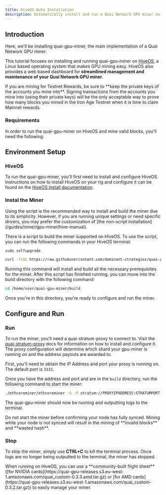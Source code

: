 ```yaml
---
title: HiveOS Auto Installation
description: Automatically install and run a Quai Network GPU miner on HiveOS.
---
```


## Introduction

Here, we'll be installing quai-gpu-miner, the main implementation of a Quai Network GPU miner.

This tutorial focuses on installing and running quai-gpu-miner on [HiveOS](https://hiveon.com/os/), a Linux based operating system that makes GPU mining easy. HiveOS also provides a web based dashboard for **streamlined management and maintenance of your Quai Network GPU miner**.

<Warning>
	If you are mining for Testnet Rewards, be sure to **keep the private keys of the accounts you mine into**. Signing transactions from the
	accounts you mine into (using their private keys) will be the only acceptable way to prove how many blocks you mined in the Iron Age
	Testnet when it is time to claim Mainnet rewards.
</Warning>

### Requirements

In order to run the quai-gpu-miner on HiveOS and mine valid blocks, you'll need the following:

<CardGroup cols={3}>
	<Card
		title='Synced go-quai node'
		href='/guides/client/node'
		icon='computer'
	/>
	<Card
		title=' configured Stratum proxy'
		href='/guides/client/stratum'
		icon='router'
	/>
	<Card
		title='HiveOS machine'
		icon='hive'
	/>
	<Card
		title='AMD or NVIDIA GPU'
		icon='microchip'
	/>
	<Card
		title='4GB+ of RAM'
		icon='usb-drive'
	/>
</CardGroup>

## Environment Setup

### HiveOS

To run the quai-gpu-miner, you'll first need to install and configure HiveOS. Instructions on how to install HiveOS on your rig and configure it can be found on the [HiveOS install documentation](https://hiveon.com/install/).

### Instal the Miner

<Note>
	Using the script is the recommended way to install and build the miner due to its simplicity. However, if you are running unique settings
	or need specific drivers, you may prefer the customization of [the non-script installation](/guides/miner/gpu-miner/hive-manual).
</Note>

There is a script to build the miner supported on HiveOS. To use the script, you can run the following commands in your HiveOS terminal:

```bash
sudo selfupgrade
```

```bash
curl -fsSL https://raw.githubusercontent.com/dominant-strategies/quai-gpu-miner/main/miner_deploy_script.sh | bash
```

Running this command will install and build all the necessary prerequisites for the miner. After this script has finished running, you can move into the build directory with the following command:

```bash
cd /home/user/quai-gpu-miner/build
```

Once you're in this directory, you're ready to configure and run the miner.

## Configure and Run

### Run

To run the miner, you'll need a quai-stratum-proxy to connect to. Visit the [quai-stratum-proxy](/guides/client/stratum) docs for information on how to install and configure it. The proxy configuration will determine which shard your gpu-miner is running on and the address payouts are awarded to.

First, you'll need to obtain the IP Address and port your proxy is running on. The default port is `3333`.

Once you have the address and port and are in the `build` directory, run the following command to start the miner:

```bash
./ethcoreminer/ethcoreminer -G -P stratum://PROXYIPADDRESS:STRATUMPORT
```

The quai-gpu-miner should now be running and outputting logs to the terminal.

<Warning>
	Do not start the miner before confirming your node has fully synced. Mining while your node is not synced will result in the mining of
	**invalid blocks** and **wasted hash**.
</Warning>

### Stop

To stop the miner, simply use **CTRL+C** to kill the terminal process. Once logs are no longer being outputted to the terminal, the miner has stopped.

<Note>
	When running on HiveOS, you can use a **community-built flight sheet** ([for NVIDIA
	cards](https://quai-gpu-releases.s3.eu-west-1.amazonaws.com/quai_custom-0.3.3.amd.tar.gz) or [for AMD
	cards](https://quai-gpu-releases.s3.eu-west-1.amazonaws.com/quai_custom-0.3.2.tar.gz)) to easily manage your miner.
</Note>
